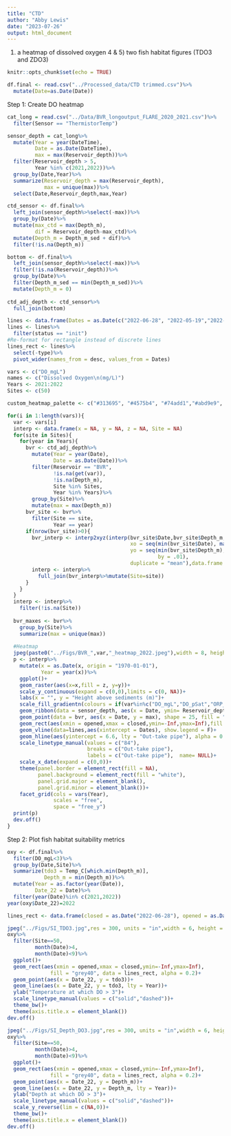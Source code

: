 ```yaml
---
title: "CTD"
author: "Abby Lewis"
date: "2023-07-26"
output: html_document
---
```


1) a heatmap of dissolved oxygen
4 & 5) two fish habitat figures (TDO3 and ZDO3)

```r
knitr::opts_chunk$set(echo = TRUE)

df.final <- read.csv("../Processed_data/CTD trimmed.csv")%>%
  mutate(Date=as.Date(Date))
```


Step 1: Create DO heatmap
```r
cat_long = read.csv("../Data/BVR_longoutput_FLARE_2020_2021.csv")%>%
  filter(Sensor == "ThermistorTemp")

sensor_depth = cat_long%>%
  mutate(Year = year(DateTime),
         Date = as.Date(DateTime),
         max = max(Reservoir_depth))%>%
  filter(Reservoir_depth > 5,
         Year %in% c(2021,2022))%>%
  group_by(Date,Year)%>%
  summarize(Reservoir_depth = max(Reservoir_depth),
            max = unique(max))%>%
  select(Date,Reservoir_depth,max,Year)

ctd_sensor <- df.final%>%
  left_join(sensor_depth%>%select(-max))%>%
  group_by(Date)%>%
  mutate(max_ctd = max(Depth_m),
         dif = Reservoir_depth-max_ctd)%>%
  mutate(Depth_m = Depth_m_sed + dif)%>%
  filter(!is.na(Depth_m))

bottom <- df.final%>%
  left_join(sensor_depth%>%select(-max))%>%
  filter(!is.na(Reservoir_depth))%>%
  group_by(Date)%>%
  filter(Depth_m_sed == min(Depth_m_sed))%>%
  mutate(Depth_m = 0)
  
ctd_adj_depth <- ctd_sensor%>%
  full_join(bottom)

lines <- data.frame(Dates = as.Date(c("2022-06-28", "2022-05-19","2022-05-28", "2022-07-01")), desc = c("closed","opened", "decreasing", "stable"), type = c("close","open","open","close"), status = c("init","init","final","final"), Year = 2022)
lines <- lines%>%
  filter(status == "init")
#Re-format for rectangle instead of discrete lines
lines_rect <- lines%>%
  select(-type)%>%
  pivot_wider(names_from = desc, values_from = Dates)

vars <- c("DO_mgL")
names <- c("Dissolved Oxygen\n(mg/L)")
Years <- 2021:2022
Sites <- c(50)

custom_heatmap_palette <- c("#313695", "#4575b4", "#74add1","#abd9e9", "#e0f3f8", "#ffffbf", "#fee090","#fdae61", "#f46d43", "#d73027", "#a50026")

for(i in 1:length(vars)){
  var <- vars[i]
  interp <- data.frame(x = NA, y = NA, z = NA, Site = NA)
  for(site in Sites){
    for(year in Years){
      bvr <- ctd_adj_depth%>%
        mutate(Year = year(Date),
               Date = as.Date(Date))%>%
        filter(Reservoir == "BVR",
               !is.na(get(var)),
               !is.na(Depth_m),
               Site %in% Sites,
               Year %in% Years)%>%
        group_by(Site)%>%
        mutate(max = max(Depth_m))
      bvr_site <- bvr%>%
        filter(Site == site,
               Year == year)
      if(nrow(bvr_site)>0){
        bvr_interp <- interp2xyz(interp(bvr_site$Date,bvr_site$Depth_m,bvr_site[[var]],
                                        xo = seq(min(bvr_site$Date), max(bvr_site$Date), .1),
                                        yo = seq(min(bvr_site$Depth_m), max(bvr_site$Depth_m), 
                                                 by = .01), 
                                        duplicate = "mean"),data.frame = T)
        interp <- interp%>%
          full_join(bvr_interp%>%mutate(Site=site))
      }
    }
  }
  interp <- interp%>%
    filter(!is.na(Site))
  
  bvr_maxes <- bvr%>%
    group_by(Site)%>%
    summarize(max = unique(max))
  
  #Heatmap
  jpeg(paste0("../Figs/BVR_",var,"_heatmap_2022.jpeg"),width = 8, height = 4, units = "in", res = 300)
  p <- interp%>%
    mutate(x = as.Date(x, origin = "1970-01-01"),
           Year = year(x))%>%
    ggplot()+
    geom_raster(aes(x=x,fill = z, y=y))+
    scale_y_continuous(expand = c(0,0),limits = c(0, NA))+
    labs(x = "", y = "Height above sediments (m)")+
    scale_fill_gradientn(colours = if(var%in%c("DO_mgL","DO_pSat","ORP_mV")){rev(custom_heatmap_palette)}else{custom_heatmap_palette}, na.value="white", name = names[i])+
    geom_ribbon(data = sensor_depth, aes(x = Date, ymin= Reservoir_depth, ymax = max), fill = "white",color = "black",lwd=.2)+
    geom_point(data = bvr, aes(x = Date, y = max), shape = 25, fill = "black", color = "white", size  =2)+
    geom_rect(aes(xmin = opened,xmax = closed,ymin=-Inf,ymax=Inf),fill = "black", data = lines_rect, alpha = 0.15)+
    geom_vline(data=lines,aes(xintercept = Dates), show.legend = F)+
    geom_hline(aes(yintercept = 6.6, lty = "Out-take pipe"), alpha = 0.3)+
    scale_linetype_manual(values = c("84"),
                          breaks = c("Out-take pipe"),
                          labels = c("Out-take pipe"),  name= NULL)+
    scale_x_date(expand = c(0,0))+
    theme(panel.border = element_rect(fill = NA),
          panel.background = element_rect(fill = "white"),
          panel.grid.major = element_blank(),
          panel.grid.minor = element_blank())+
    facet_grid(cols = vars(Year),
               scales = "free",
               space = "free_y")
  print(p)
  dev.off()
}

```


Step 2: Plot fish habitat suitability metrics
```r
oxy <- df.final%>%
  filter(DO_mgL<3)%>%
  group_by(Date,Site)%>%
  summarize(tdo3 = Temp_C[which.min(Depth_m)],
            Depth_m = min(Depth_m))%>%
  mutate(Year = as.factor(year(Date)),
         Date_22 = Date)%>%
  filter(year(Date)%in% c(2021,2022))
year(oxy$Date_22)=2022

lines_rect <- data.frame(closed = as.Date("2022-06-28"), opened = as.Date("2022-05-19"), Year = 2022, year_class = "2022")

jpeg("../Figs/SI_TDO3.jpg",res = 300, units = "in",width = 6, height = 4)
oxy%>%
  filter(Site==50,
         month(Date)>4,
         month(Date)<9)%>%
  ggplot()+
  geom_rect(aes(xmin = opened,xmax = closed,ymin=-Inf,ymax=Inf),
              fill = "grey40", data = lines_rect, alpha = 0.2)+
  geom_point(aes(x = Date_22, y = tdo3))+
  geom_line(aes(x = Date_22, y = tdo3, lty = Year))+
  ylab("Temperature at which DO > 3")+
  scale_linetype_manual(values = c("solid","dashed"))+
  theme_bw()+
  theme(axis.title.x = element_blank())
dev.off()

jpeg("../Figs/SI_Depth_DO3.jpg",res = 300, units = "in",width = 6, height = 4)
oxy%>%
  filter(Site==50,
         month(Date)>4,
         month(Date)<9)%>%
  ggplot()+
  geom_rect(aes(xmin = opened,xmax = closed,ymin=-Inf,ymax=Inf),
              fill = "grey40", data = lines_rect, alpha = 0.2)+
  geom_point(aes(x = Date_22, y = Depth_m))+
  geom_line(aes(x = Date_22, y = Depth_m, lty = Year))+
  ylab("Depth at which DO > 3")+
  scale_linetype_manual(values = c("solid","dashed"))+
  scale_y_reverse(lim = c(NA,0))+
  theme_bw()+
  theme(axis.title.x = element_blank())
dev.off()
```
